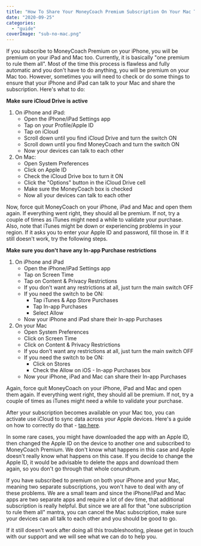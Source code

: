 ```yaml
---
title: "How To Share Your MoneyCoach Premium Subscription On Your Mac Too"
date: "2020-09-25"
categories: 
  - "guide"
coverImage: "sub-no-mac.png"
---
```


If you subscribe to MoneyCoach Premium on your iPhone, you will be premium on your iPad and Mac too. Currently, it is basically "one premium to rule them all". Most of the time this process is flawless and fully automatic and you don't have to do anything, you will be premium on your Mac too. However, sometimes you will need to check or do some things to ensure that your iPhone and iPad can talk to your Mac and share the subscription. Here's what to do:

**Make sure iCloud Drive is active**

1. On iPhone and iPad:
    - Open the iPhone/iPad Settings app
    - Tap on your Profile/Apple ID
    - Tap on iCloud
    - Scroll down until you find iCloud Drive and turn the switch ON
    - Scroll down until you find MoneyCoach and turn the switch ON
    - Now your devices can talk to each other
2. On Mac:
    - Open System Preferences
    - Click on Apple ID
    - Check the iCloud Drive box to turn it ON
    - Click the "Options" button in the iCloud Drive cell
    - Make sure the MoneyCoach box is checked
    - Now all your devices can talk to each other

Now, force quit MoneyCoach on your iPhone, iPad and Mac and open them again. If everything went right, they should all be premium. If not, try a couple of times as iTunes might need a while to validate your purchase. Also, note that iTunes might be down or experiencing problems in your region. If it asks you to enter your Apple ID and password, fill those in. If it still doesn't work, try the following steps.

**Make sure you don't have any In-app Purchase restrictions**

1. On iPhone and iPad
    - Open the iPhone/iPad Settings app
    - Tap on Screen Time
    - Tap on Content & Privacy Restrictions
    - If you don't want any restrictions at all, just turn the main switch OFF
    - If you need the switch to be ON:
        - Tap iTunes & App Store Purchases
        - Tap In-app Purchases
        - Select Allow
    - Now your iPhone and iPad share their In-app Purchases
2. On your Mac
    - Open System Preferences
    - Click on Screen Time
    - Click on Content & Privacy Restrictions
    - If you don't want any restrictions at all, just turn the main switch OFF
    - If you need the switch to be ON:
        - Click on Stores
        - Check the Allow on iOS - In-app Purchases box
    - Now your iPhone, iPad and Mac can share their In-app Purchases

Again, force quit MoneyCoach on your iPhone, iPad and Mac and open them again. If everything went right, they should all be premium. If not, try a couple of times as iTunes might need a while to validate your purchase.

After your subscription becomes available on your Mac too, you can activate use iCloud to sync data across your Apple devices. Here's a guide on how to correctly do that - [tap here](/how-to-activate-cloud-sync/).

In some rare cases, you might have downloaded the app with an Apple ID, then changed the Apple ID on the device to another one and subscribed to MoneyCoach Premium. We don't know what happens in this case and Apple doesn't really know what happens on this case. If you decide to change the Apple ID, it would be advisable to delete the apps and download them again, so you don't go through that whole conundrum.

If you have subscribed to premium on both your iPhone and your Mac, meaning two separate subscriptions, you won't have to deal with any of these problems. We are a small team and since the iPhone/iPad and Mac apps are two separate apps and require a lot of dev time, that additional subscription is really helpful. But since we are all for that "one subscription to rule them all" mantra, you can cancel the Mac subscription, make sure your devices can all talk to each other and you should be good to go.

If it still doesn't work after doing all this troubleshooting, please get in touch with our support and we will see what we can do to help you.
